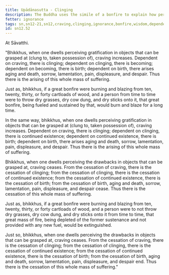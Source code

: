 ```yaml
---
title: Upādānasutta - Clinging
description: The Buddha uses the simile of a bonfire to explain how perceiving gratification in objects that can be grasped at leads to clinging, to suffering, and how perceiving drawbacks in objects that can be grasped at leads to the cessation of clinging, to the cessation of suffering.
fetter: ignorance
tags: sn,sn12-21,sn12,craving,clinging,ignorance,bonfire,wisdom,dependent origination
id: sn12.52
---
```


At Sāvatthi.

"Bhikkhus, when one dwells perceiving gratification in objects that can be grasped at (clung to, taken possession of), craving increases. Dependent on craving, there is clinging; dependent on clinging, there is becoming; dependent on becoming, there is birth; dependent on birth, there arises aging and death, sorrow, lamentation, pain, displeasure, and despair. Thus there is the arising of this whole mass of suffering.

Just as, bhikkhus, if a great bonfire were burning and blazing from ten, twenty, thirty, or forty cartloads of wood, and a person from time to time were to throw dry grasses, dry cow dung, and dry sticks onto it, that great bonfire, being fueled and sustained by that, would burn and blaze for a long time.

In the same way, bhikkhus, when one dwells perceiving gratification in objects that can be grasped at (clung to, taken possession of), craving increases. Dependent on craving, there is clinging; dependent on clinging, there is continued existence; dependent on continued existence, there is birth; dependent on birth, there arises aging and death, sorrow, lamentation, pain, displeasure, and despair. Thus there is the arising of this whole mass of suffering.

Bhikkhus, when one dwells perceiving the drawbacks in objects that can be grasped at, craving ceases. From the cessation of craving, there is the cessation of clinging; from the cessation of clinging, there is the cessation of continued existence; from the cessation of continued existence, there is the cessation of birth; from the cessation of birth, aging and death, sorrow, lamentation, pain, displeasure, and despair cease. Thus there is the cessation of this whole mass of suffering.

Just as, bhikkhus, if a great bonfire were burning and blazing from ten, twenty, thirty, or forty cartloads of wood, and a person were to not throw dry grasses, dry cow dung, and dry sticks onto it from time to time, that great mass of fire, being depleted of the former sustenance and not provided with any new fuel, would be extinguished.

Just so, bhikkhus, when one dwells perceiving the drawbacks in objects that can be grasped at, craving ceases. From the cessation of craving, there is the cessation of clinging; from the cessation of clinging, there is the cessation of continued existence; from the cessation of continued existence, there is the cessation of birth; from the cessation of birth, aging and death, sorrow, lamentation, pain, displeasure, and despair end. Thus there is the cessation of this whole mass of suffering."